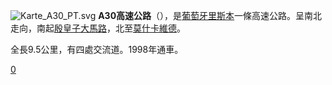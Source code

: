 [[File:Karte_A30_PT.svg|right]]
'''A30高速公路'''（{{lang-pt|A30}}），是[[葡萄牙|葡萄牙]][[里斯本|里斯本]]一條高速公路。呈南北走向，南起[[殷皇子大馬路_(里斯本)|殷皇子大馬路]]，北至[[莫什卡維德|莫什卡維德]]。

全長9.5公里，有四處交流道。1998年通車。
{{葡萄牙高速公路}}
[[Category:葡萄牙高速公路|0]]